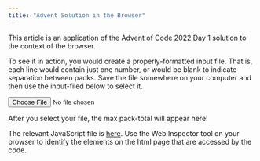 ```yaml
---
title: "Advent Solution in the Browser"
---
```


This article is an application of the Advent of Code 2022 Day 1 solution to the context of the browser.

To see it in action, you would create a properly-formatted input file. That is, each line would contain just one number, or would be blank to indicate separation between packs.  Save the file somewhere on your computer and then use the input-filed below to select it.


<input id="fileInput" type="file" name="file" />

<p id = "result">After you select your file, the max pack-total will appear here!<p>

The relevant JavaScript file is [here](/js/advent_in_action.js).  Use the Web Inspector tool on your browser to identify the elements on the html page that are accessed by the code.

<script src="/js/advent_in_action.js"></script>